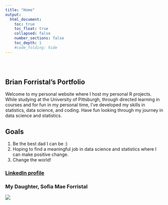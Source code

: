 ```yaml
---
title: "Home"
output: 
  html_document:
    toc: true
    toc_float: true
    collapsed: false
    number_sections: false
    toc_depth: 1
    #code_folding: hide
---
```


<style type="text/css">
.title {
  display: none;
}

#getting-started img {
  margin-right: 10px;
}

</style>

<div class="row" style="padding-top: 30px;">
<div class="col-sm-6">

# **Brian Forristal's Portfolio**

Welcome to my personal website where I host my personal R projects. While studying at the University of
Pittsburgh, through directed learning in courses and for fun in my personal time, I've developed my skills in statistics, data science, and coding. Have fun looking through my journey in data science and statistics.

## Goals
1. Be the best dad I can be :)
2. Hoping to find a meaningful job in data science and statistics where I can make positive change.
3. Change the world!

### [LinkedIn profile](https://www.linkedin.com/in/brian-forristal-b84088a6/)



</div>
<div class="col-sm-6">

### My Daughter, Sofia Mae Forristal

![](images/ProfilePic.png)
</a>
</div>
